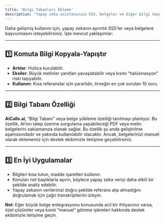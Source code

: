 ```yaml
---
title: 'Bilgi Tabanları Ekleme'
description: 'Yapay zeka asistanınıza SSS, belgeler ve diğer bilgi kaynaklarına nasıl erişim sağlayacağınızı öğrenin.'
---
```



Daha gelişmiş kullanım için, yapay zekanın ayrıntılı SSS’ler veya belgelere başvurmasını isteyebilirsiniz. İşte mevcut yaklaşımlar:

---

## 1️⃣ **Komuta Bilgi Kopyala-Yapıştır**
- **Artılar**: Hızlıca kurulabilir.
- **Eksiler**: Büyük metinler yanıtları yavaşlatabilir veya kısmi “halüsinasyon” riski taşıyabilir.
- **Kullanım**: Kısa referanslar için yararlıdır, örneğin en çok sorulan 10 soru.

---

## 2️⃣ **Bilgi Tabanı Özelliği**
**AiCalls.ai**, “Bilgi Tabanı” veya belge yükleme özelliği tanıtmayı planlıyor.
Bu özellik, AI’nın talep üzerine sorgulama yapabileceği PDF veya metin belgelerini saklamanıza olanak sağlar.
Bu özellik şu anda geliştirilme aşamasındadır ve yakında kullanılabilir olacaktır. Ancak, belgelerinizi manuel olarak eklememiz için destek ekibimizle iletişime geçebilirsiniz.

---

## 3️⃣ **En İyi Uygulamalar**
- Bilgileri kısa tutun, madde işaretleri kullanın.
- Konuları net başlıklarla ayırın, böylece yapay zeka veriyi daha etkili bir şekilde analiz edebilir.
- Yapay zekanın verilerinizi doğru şekilde referans alıp almadığını doğrulamak için çağrı transkriptlerini izleyin.

**Not**: Eğer büyük belge entegrasyonu konusunda acil bir ihtiyacınız varsa, özel çözümler veya kısmi “manuel” gömme işlemleri hakkında destek ekibimizle iletişime geçin.
